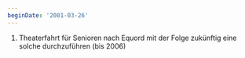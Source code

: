 ```yaml
---
beginDate: '2001-03-26'
---
```


1. Theaterfahrt für Senioren nach Equord mit der Folge zukünftig eine solche
   durchzuführen (bis 2006)

